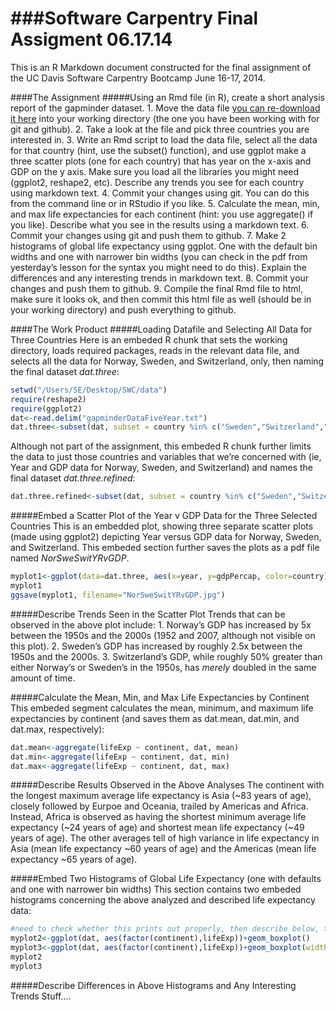 ###Software Carpentry Final Assigment 06.17.14
========================================================

This is an R Markdown document constructed for the final assignment of the UC Davis Software Carpentry Bootcamp June 16-17, 2014.

####The Assignment
#####Using an Rmd file (in R), create a short analysis report of the gapminder dataset.
1. Move the data file [you can re-download it here](http://npk.io/BGRY+) into your working directory (the one you have been working with for git and github).
2. Take a look at the file and pick three countries you are interested in.
3. Write an Rmd script to load the data file, select all the data for that country (hint, use the subset() function), and use ggplot make a three scatter plots (one for each country) that has year on the x-axis and GDP on the y axis. Make sure you load all the libraries you might need (ggplot2, reshape2, etc). Describe any trends you see for each country using markdown text.
4. Commit your changes using git. You can do this from the command line or in RStudio if you like.
5. Calculate the mean, min, and max life expectancies for each continent (hint: you use aggregate() if you like). Describe what you see in the results using a markdown text.
6. Commit your changes using git and push them to github.
7. Make 2 histograms of global life expectancy using ggplot. One with the default bin widths and one with narrower bin widths (you can check in the pdf from yesterday's lesson for the syntax you might need to do this). Explain the differences and any interesting trends in markdown text.
8. Commit your changes and push them to github.
9. Compile the final Rmd file to html, make sure it looks ok, and then commit this html file as well (should be in your working directory) and push everything to github.

####The Work Product
#####Loading Datafile and Selecting All Data for Three Countries
Here is an embeded R chunk that sets the working directory, loads required packages, reads in the relevant data file, and selects all the data for Norway, Sweden, and Switzerland, only, then naming the final dataset *dat.three*:

```r
setwd("/Users/SE/Desktop/SWC/data")
require(reshape2)
require(ggplot2)
dat<-read.delim("gapminderDataFiveYear.txt")
dat.three<-subset(dat, subset = country %in% c("Sweden","Switzerland","Norway"))
```

Although not part of the assignment, this embeded R chunk further limits the data to just those countries and variables that we're concerned with (ie, Year and GDP data for Norway, Sweden, and Switzerland) and names the final dataset *dat.three.refined*:

```r
dat.three.refined<-subset(dat, subset = country %in% c("Sweden","Switzerland","Norway"), select = c(country, year, gdpPercap))
```

#####Embed a Scatter Plot of the Year v GDP Data for the Three Selected Countries
This is an embedded plot, showing three separate scatter plots (made using ggplot2) depicting Year versus GDP data for Norway, Sweden, and Switzerland.  This embeded section further saves the plots as a pdf file named *NorSweSwitYRvGDP*.

```r
myplot1<-ggplot(data=dat.three, aes(x=year, y=gdpPercap, color=country)) + geom_point() + facet_wrap(~country)
myplot1
ggsave(myplot1, filename="NorSweSwitYRvGDP.jpg")
```

#####Describe Trends Seen in the Scatter Plot
Trends that can be observed in the above plot include:
1. Norway's GDP has increased by 5x between the 1950s and the 2000s (1952 and 2007, although not visible on this plot).
2. Sweden's GDP has increased by roughly 2.5x between the 1950s and the 2000s.
3. Switzerland's GDP, while roughly 50% greater than either Norway's or Sweden's in the 1950s, has *merely* doubled in the same amount of time.

#####Calculate the Mean, Min, and Max Life Expectancies by Continent
This embeded segment calculates the mean, minimum, and maximum life expectancies by continent (and saves them as dat.mean, dat.min, and dat.max, respectively):

```r
dat.mean<-aggregate(lifeExp ~ continent, dat, mean)
dat.min<-aggregate(lifeExp ~ continent, dat, min)
dat.max<-aggregate(lifeExp ~ continent, dat, max)
```

#####Describe Results Observed in the Above Analyses
The continent with the longest maximum average life expectancy is Asia (~83 years of age), closely followed by Eurpoe and Oceania, trailed by Americas and Africa.  Instead, Africa is observed as having the shortest minimum average life expectancy (~24 years of age) and shortest mean life expectancy (~49 years of age).  The other averages tell of high variance in life expectancy in Asia (mean life expectancy ~60 years of age) and the Americas (mean life expectancy ~65 years of age).

#####Embed Two Histograms of Global Life Expectancy (one with defaults and one with narrower bin widths)
This section contains two embeded histograms concerning the above analyzed and described life expectancy data:

```r
#need to check whether this prints out properly, then describe below, then commit, kint, push
myplot2<-ggplot(dat, aes(factor(continent),lifeExp))+geom_boxplot()
myplot3<-ggplot(dat, aes(factor(continent),lifeExp))+geom_boxplot(width = 0.2)
myplot2
myplot3
```

#####Describe Differences in Above Histograms and Any Interesting Trends
Stuff....